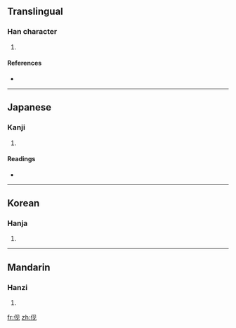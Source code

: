 {{also|俔}}
==Translingual==

===Han character===
{{Han char|rn=9|rad=人|as=04|sn=6|four=|canj=人月竹山 (OBHU), X人月竹山 (XOBHU)}}

# {{defn|Han}}

====References====
* {{Han ref|kx=0096.121|hdz=10122.011|uh=4F23|ud=20259}}

----

==Japanese==

===Kanji===
{{ja-kanji|grade=|rs=人04}}

# {{defn|Japanese}}

====Readings====
* {{ja-readings|on=[[けん]] (ken)|kun=[[うかがう]] (ukagau)}}

----

==Korean==

===Hanja===
{{ko-hanja|hangeul=현|rv=hyeon|mr=hyŏn}}

# {{defn|Korean}}

----

==Mandarin==

===Hanzi===
{{cmn-hanzi|tra=俔|pin=[[xiàn]] ([[xian4]])|wg=hsien<sup>4</sup>}}

# {{defn|Mandarin}}

[[fr:伣]]
[[zh:伣]]